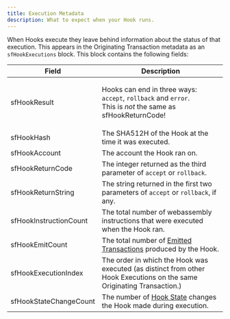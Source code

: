 ```yaml
---
title: Execution Metadata
description: What to expect when your Hook runs.
---
```


When Hooks execute they leave behind information about the status of that execution. This appears in the Originating Transaction metadata as an `sfHookExecutions` block. This block contains the following fields:



| Field                  | Description                                                                                                                                                  |
| ---------------------- | ------------------------------------------------------------------------------------------------------------------------------------------------------------ |
| sfHookResult           | <p>Hooks can end in three ways: <code>accept</code>, <code>rollback</code> and <code>error</code>.<br />This is <em>not</em> the same as sfHookReturnCode!</p> |
| sfHookHash             | The SHA512H of the Hook at the time it was executed.                                                                                                         |
| sfHookAccount          | The account the Hook ran on.                                                                                                                                 |
| sfHookReturnCode       | The integer returned as the third parameter of `accept` or `rollback`.                                                                                       |
| sfHookReturnString     | The string returned in the first two parameters of `accept` or `rollback`, if any.                                                                           |
| sfHookInstructionCount | The total number of webassembly instructions that were executed when the Hook ran.                                                                           |
| sfHookEmitCount        | The total number of [Emitted Transactions](emitted-transactions.md) produced by the Hook.                                                                    |
| sfHookExecutionIndex   | The order in which the Hook was executed (as distinct from other Hook Executions on the same Originating Transaction.)                                       |
| sfHookStateChangeCount | The number of [Hook State](state-management.md) changes the Hook made during execution.                                                                      |
